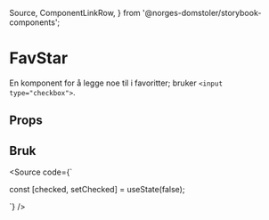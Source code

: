   Source,
  ComponentLinkRow,
} from '@norges-domstoler/storybook-components';


<Meta of={FavStarStories} />

# FavStar

<ComponentLinkRow
  docsHref="https://design.domstol.no/987b33f71/p/4917fa-favstar"
  figmaHref="https://www.figma.com/file/ewqSDmkgqDQ5PyOsRp4V5b/DDS-Komponenter?type=design&node-id=12275%3A221227&mode=design&t=I6T2GC1TzZmvlYQ3-1"
  githubHref="https://github.com/domstolene/designsystem/tree/main/packages/components/src/components/FavStar"
  storybookHref="https://domstolene.github.io/designsystem/?path=/story/dds-components-components-favstar--default"
  withBottomSpacing
/>

En komponent for å legge noe til i favoritter; bruker `<input type="checkbox">`.

## Props

<Canvas of={FavStarStories.Default} sourceState="shown" />
<Controls of={FavStarStories.Default} />

## Bruk

<Source
  code={`

const [checked, setChecked] = useState<boolean>(false);

<FavStar checked={checked} onChange={setChecked} />
`} />
